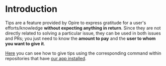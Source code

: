 # Introduction

Tips are a feature provided by Opire to express gratitude for a user's efforts/knowledge **without expecting anything in return**. Since they are not directly related to solving a particular issue, they can be used in both issues and PRs; you just need to know the **amount to pay** and the **user to whom you want to give it**.

[Here](/overview/commands#tip-a-user) you can see how to give tips using the corresponding command within repositories that have [our app installed](/overview/install-app).